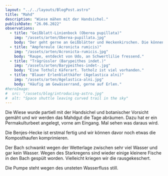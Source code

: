 ```yaml
---
layout: "../../layouts/BlogPost.astro"
title: "Mahd"
description: "Wiese mähen mit der Handsichel."
publishDate: "26.06.2022"
observations:
  - title: "Geißblatt-Linienbock (Oberea pupillata)"
    img: "/assets/arten/Oberea-pupillata.jpg"
    body: "Der geht gerne an Geißblätter und Heckenkirschen. Die können wir mal suchen im Gelände."
  - title: "Ampfereule (Acronicta rumicis)"
    img: "/assets/arten/Acronicta-rumicis.jpg"
    body: "Raupe, entdeckt von Udo, an Schwertlilie fressend."
  - title: "Trägrüssler (Barypeithes indet.)"
    img: "/assets/arten/Barypeithes-indet-.jpg"
    body: "Eine Totholz Käferart. Totholz ist viel vorhanden."
  - title: "Blauer Erlenblattkäfer (Agelastica alni)"
    img: "/assets/arten/Agelastica-alni.jpg"
    body: "Häufig am Gewässerrand, gerne auf Erlen."
#heroImage:
#  src: "/assets/blog/introducing-astro.jpg"
#  alt: "Space shuttle leaving curved trail in the sky"
---
```



Die Wiese wurde partiell mit der Handsichel und botanischer Vorsicht gemäht und wir werden das Mahdgut die Tage abräumen.
Dazu hat er ein Permakulturbeet angelegt, vorne am Eingang. Mal sehen was daraus wird.

Die Benjes-Hecke ist erstmal fertig und wir können davor noch etwas die Komposthaufen komprimieren.

Der Bach schwankt wegen der Wetterlage zwischen sehr viel Wasser und gar kein Wasser.
Wegen des Starkregens sind wieder einige kleinere Fische in den Bach gespült worden.
Vielleicht kriegen wir die rausgekeschert.

Die Pumpe steht wegen des unsteten Wasserfluss still.

<Cards observations={frontmatter.observations} />
